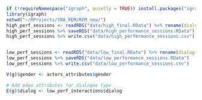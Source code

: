 ```r
if (!requireNamespace("igraph", quietly = TRUE)) install.packages("igraph")
library(igraph)
setwd("~/RProjects/SNA_REM/REM_new/")
high_perf_sessions <- readRDS("data/high_final.RData") %>% rename(dialog = sender_dialog)
high_perf_sessions %>% saveRDS("data/high_performance_sessions.RData")
high_perf_sessions %>% write.csv("data/high_performance_sessions.csv")


low_perf_sessions <- readRDS("data/low_final.RData") %>% rename(dialog = sender_dialog)
low_perf_sessions %>% saveRDS("data/low_performance_sessions.RData")
low_perf_sessions %>% write.csv("data/low_performance_sessions.csv")

V(g)$gender <- actors_attributes$gender

# Add edge attributes for dialogue type
E(g)$dialog <- low_perf_interactions$dialog


```

